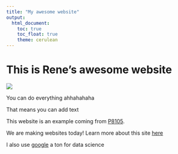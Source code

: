```yaml
---
title: "My awesome website"
output: 
  html_document:
    toc: true
    toc_float: true
    theme: cerulean
---
```


# This is Rene's awesome website

![](https://media.giphy.com/media/drXGoW1iudhKw/giphy.gif)

You can do everything ahhahahaha

That means you can add text

This website is an example coming from [P8105](https://p8105.com/index.html).

We are making websites today! Learn more about this site [here](about.html)

I also use [google](https://www.google.com/) a ton for data science